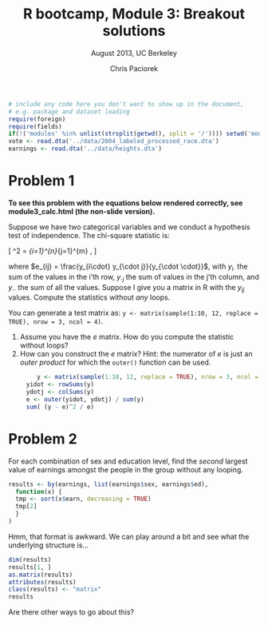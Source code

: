 % R bootcamp, Module 3: Breakout solutions
% August 2013, UC Berkeley
% Chris Paciorek

```r
# include any code here you don't want to show up in the document,
# e.g. package and dataset loading
require(foreign)
require(fields)
if(!('modules' %in% unlist(strsplit(getwd(), split = '/')))) setwd('modules')
vote <- read.dta('../data/2004_labeled_processed_race.dta')
earnings <- read.dta('../data/heights.dta')
```

# Problem 1

**To see this problem with the equations below rendered correctly, see module3_calc.html (the non-slide version).**

Suppose we have two categorical variables and we conduct a hypothesis test of independence. The chi-square statistic is: 

\[
\chi^2 = \sum_{i=1}^{n}\sum_{j=1}^{m} \frac{(y_{ij} - e_{ij})^2}{e_{ij}}, 
\] 

where $e_{ij} = \frac{y_{i\cdot} y_{\cdot j}}{y_{\cdot \cdot}}$, with $y_{i\cdot}$ the sum of the values in the i'th row, $y_{\cdot j}$ the sum of values in the j'th column, and $y_{\cdot\cdot}$ the sum of all the values. Suppose I give you a matrix in R with the $y_{ij}$ values. Compute the statistics without *any* loops.

You can generate a test matrix as: `y <- matrix(sample(1:10, 12, replace = TRUE), nrow = 3, ncol = 4)`.

1. Assume you have the *e* matrix. How do you compute the statistic without loops?
2. How can you construct the *e* matrix? Hint: the numerator of *e* is just an *outer product* for which the `outer()` function can be used.


```r
        y <- matrix(sample(1:10, 12, replace = TRUE), nrow = 3, ncol = 4)     
     yidot <- rowSums(y)
     ydotj <- colSums(y)
     e <- outer(yidot, ydotj) / sum(y)
     sum( (y - e)^2 / e)
```


# Problem 2

For each combination of sex and education level, find the *second* largest value of earnings amongst the people in the group without any looping.


```r
results <- by(earnings, list(earnings$sex, earnings$ed), 
  function(x) {
  tmp <- sort(x$earn, decreasing = TRUE)
  tmp[2]
  }
)
```

Hmm, that format is awkward. We can play around a bit and see what the underlying structure is...

```r
dim(results)
results[1, ]
as.matrix(results)
attributes(results)
class(results) <- "matrix"
results
```

Are there other ways to go about this? 
